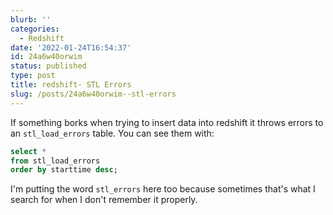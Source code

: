 ```yaml
---
blurb: ''
categories:
  - Redshift
date: '2022-01-24T16:54:37'
id: 24a6w40orwim
status: published
type: post
title: redshift- STL Errors
slug: /posts/24a6w40orwim--stl-errors
---
```


If something borks when trying to insert data into redshift it throws errors to an `stl_load_errors` table. You can see them with:

```sql
select *
from stl_load_errors
order by starttime desc;
```    

I'm putting the word `stl_errors` here too because sometimes that's what I search for when I don't remember it properly.   


